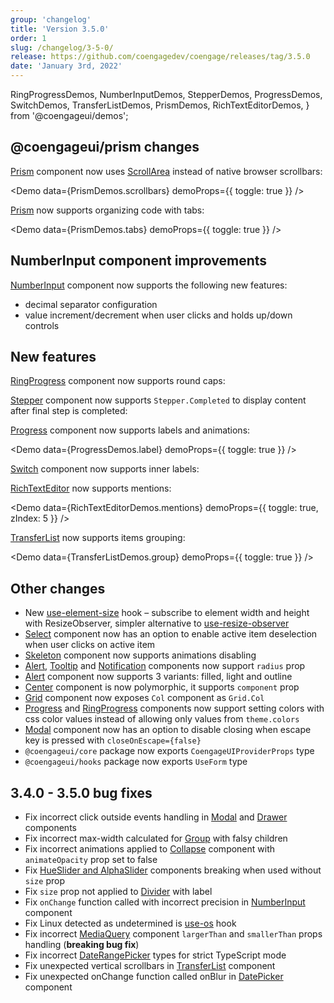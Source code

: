 ```yaml
---
group: 'changelog'
title: 'Version 3.5.0'
order: 1
slug: /changelog/3-5-0/
release: https://github.com/coengagedev/coengage/releases/tag/3.5.0
date: 'January 3rd, 2022'
---
```


  RingProgressDemos,
  NumberInputDemos,
  StepperDemos,
  ProgressDemos,
  SwitchDemos,
  TransferListDemos,
  PrismDemos,
  RichTextEditorDemos,
} from '@coengageui/demos';

## @coengageui/prism changes

[Prism](https://coengage.dev/others/prism/) component now uses [ScrollArea](https://coengage.dev/core/scroll-area/) instead of native browser scrollbars:

<Demo data={PrismDemos.scrollbars} demoProps={{ toggle: true }} />

[Prism](https://coengage.dev/others/prism/) now supports organizing code with tabs:

<Demo data={PrismDemos.tabs} demoProps={{ toggle: true }} />

## NumberInput component improvements

[NumberInput](https://coengage.dev/core/number-input/) component now supports the following new features:

- decimal separator configuration
- value increment/decrement when user clicks and holds up/down controls

<Demo data={NumberInputDemos.decimalSeparator} />

<Demo data={NumberInputDemos.hold} />

## New features

[RingProgress](https://coengage.dev/core/ring-progress/) component now supports round caps:

<Demo data={RingProgressDemos.configurator} />

[Stepper](https://coengage.dev/core/stepper/) component now supports `Stepper.Completed` to display content after final step is completed:

<Demo data={StepperDemos.usage} />

[Progress](https://coengage.dev/core/progress/) component now supports labels and animations:

<Demo data={ProgressDemos.label} demoProps={{ toggle: true }} />

<Demo data={ProgressDemos.animations} />

[Switch](https://coengage.dev/core/switch/) component now supports inner labels:

<Demo data={SwitchDemos.labels} />

[RichTextEditor](https://coengage.dev/others/rte/) now supports mentions:

<Demo data={RichTextEditorDemos.mentions} demoProps={{ toggle: true, zIndex: 5 }} />

[TransferList](https://coengage.dev/core/transfer-list/) now supports items grouping:

<Demo data={TransferListDemos.group} demoProps={{ toggle: true }} />

## Other changes

- New [use-element-size](https://coengage.dev/hooks/use-element-size/) hook – subscribe to element width and height with ResizeObserver, simpler alternative to [use-resize-observer](https://coengage.dev/hooks/use-resize-observer/)
- [Select](https://coengage.dev/core/select/) component now has an option to enable active item deselection when user clicks on active item
- [Skeleton](https://coengage.dev/core/skeleton/) component now supports animations disabling
- [Alert](https://coengage.dev/core/alert/), [Tooltip](https://coengage.dev/core/tooltip) and [Notification](https://coengage.dev/core/notification/) components now support `radius` prop
- [Alert](https://coengage.dev/core/alert) component now supports 3 variants: filled, light and outline
- [Center](https://coengage.dev/core/center/) component is now polymorphic, it supports `component` prop
- [Grid](https://coengage.dev/core/grid/) component now exposes `Col` component as `Grid.Col`
- [Progress](https://coengage.dev/core/progress/) and [RingProgress](https://coengage.dev/core/ring-progress/) components now support setting colors with css color values instead of allowing only values from `theme.colors`
- [Modal](https://coengage.dev/core/modal/) component now has an option to disable closing when escape key is pressed with `closeOnEscape={false}`
- `@coengageui/core` package now exports `CoengageUIProviderProps` type
- `@coengageui/hooks` package now exports `UseForm` type

## 3.4.0 - 3.5.0 bug fixes

- Fix incorrect click outside events handling in [Modal](https://coengage.dev/core/modal/) and [Drawer](https://coengage.dev/core/drawer/) components
- Fix incorrect max-width calculated for [Group](https://coengage.dev/core/group/) with falsy children
- Fix incorrect animations applied to [Collapse](https://coengage.dev/core/collapse/) component with `animateOpacity` prop set to false
- Fix [HueSlider and AlphaSlider](https://coengage.dev/core/color-picker/) components breaking when used without `size` prop
- Fix `size` prop not applied to [Divider](https://coengage.dev/core/divider/) with label
- Fix `onChange` function called with incorrect precision in [NumberInput](https://coengage.dev/core/number-input/) component
- Fix Linux detected as undetermined is [use-os](https://coengage.dev/hooks/use-os/) hook
- Fix incorrect [MediaQuery](https://coengage.dev/core/media-query/) component `largerThan` and `smallerThan` props handling (**breaking bug fix**)
- Fix incorrect [DateRangePicker](https://coengage.dev/dates/date-picker/) types for strict TypeScript mode
- Fix unexpected vertical scrollbars in [TransferList](https://coengage.dev/core/transfer-list/) component
- Fix unexpected onChange function called onBlur in [DatePicker](https://coengage.dev/dates/date-picker/) component
